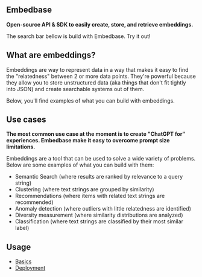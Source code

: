
## Embedbase

**Open-source API & SDK to easily create, store, and retrieve embeddings.**

The search bar bellow is build with Embedbase. Try it out!

<EmbedbaseSearch />

## What are embeddings?

Embeddings are way to represent data in a way that makes it easy to find the "relatedness" between 2 or more data points. They're
powerful because they allow you to store unstructured data (aka things that don't fit tightly into JSON) and create searchable systems out of them.

Below, you'll find examples of what you can build with embeddings.

## Use cases

**The most common use case at the moment is to create "ChatGPT for" experiences. Embedbase make it easy to overcome prompt size limitations.**

Embeddings are a tool that can be used to solve a wide variety of problems. Below are some examples of what you can build with them:

- Semantic Search (where results are ranked by relevance to a query string)
- Clustering (where text strings are grouped by similarity)
- Recommendations (where items with related text strings are recommended)
- Anomaly detection (where outliers with little relatedness are identified)
- Diversity measurement (where similarity distributions are analyzed)
- Classification (where text strings are classified by their most similar label)

## Usage

- [Basics](./basics)
- [Deployment](./deployment)
